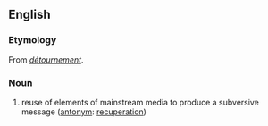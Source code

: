 ==English==

===Etymology===
From {{etyl|fr|en}} ''[[détournement]]''.

===Noun===
{{wikipedia}}
{{en-noun}}

# {{lb|en|sociology}} reuse of elements of mainstream media to produce a subversive message ([[antonym]]: [[recuperation]])